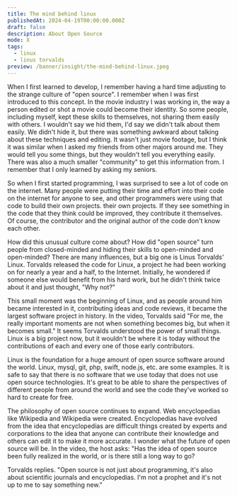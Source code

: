 ```yaml
---
title: The mind behind linux
publishedAt: 2024-04-19T00:00:00.000Z
draft: false
description: About Open Source
mode: X
tags:
  - linux
  - linus torvalds
preview: /banner/insight/the-mind-behind-linux.jpeg
---
```


<Youtube id="o8NPllzkFhE?si=oI77nTwhXLf20e9i" />

When I first learned to develop, I remember having a hard time adjusting to the strange culture of "open source". I remember when I was first introduced to this concept. In the movie industry I was working in, the way a person edited or shot a movie could become their identity.
So some people, including myself, kept these skills to themselves, not sharing them easily with others. I wouldn't say we hid them, I'd say we didn't talk about them easily.
We didn't hide it, but there was something awkward about talking about these techniques and editing. It wasn't just movie footage, but I think it was similar when I asked my friends from other majors around me. They would tell you some things, but they wouldn't tell you everything easily. There was also a much smaller "community" to get this information from. I remember that I only learned by asking my seniors.

So when I first started programming, I was surprised to see a lot of code on the internet. Many people were putting their time and effort into their code on the internet for anyone to see, and other programmers were using that code to build their own projects.
their own projects. If they see something in the code that they think could be improved, they contribute it themselves. Of course, the contributor and the original author of the code don't know each other.

How did this unusual culture come about? How did "open source" turn people from closed-minded and hiding their skills to open-minded and open-minded? There are many influences, but a big one is Linus Torvalds' Linux. Torvalds released the code for Linux, a project he had been working on for nearly a year and a half, to the Internet. Initially, he wondered if someone else would benefit from his hard work, but he didn't think twice about it and just thought, "Why not?"

This small moment was the beginning of Linux, and as people around him became interested in it, contributing ideas and code reviews, it became the largest software project in history. In the video, Torvalds said "For me, the really important moments are not when something becomes big, but when it becomes small." It seems Torvalds understood the power of small things. Linux is a big project now, but it wouldn't be where it is today without the contributions of each and every one of those early contributors.

Linux is the foundation for a huge amount of open source software around the world. Linux, mysql, git, php, swift, node.js, etc. are some examples. It is safe to say that there is no software that we use today that does not use open source technologies. It's great to be able to share the perspectives of different people from around the world and see the code they've worked so hard to create for free.

The philosophy of open source continues to expand. Web encyclopedias like Wikipedia and Wikipedia were created. Encyclopedias have evolved from the idea that encyclopedias are difficult things created by experts and corporations to the idea that anyone can contribute their knowledge and others can edit it to make it more accurate. I wonder what the future of open source will be. In the video, the host asks: "Has the idea of open source been fully realized in the world, or is there still a long way to go?

Torvalds replies. "Open source is not just about programming, it's also about scientific journals and encyclopedias. I'm not a prophet and it's not up to me to say something new."
